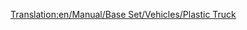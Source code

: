 [[Translation:en/Manual/Base Set/Vehicles/Plastic Truck]]

{{nl/Wagonnen|Naam=Plasticwagon
|Afbeelding=[[File:en/Plastictruck.png]]
|NormaalKosten=£1,119 ($2,238)
|NormaalGewicht=18 / 48 t
|NormaalCapaciteit=30,000 liter plastic
|MonoKosten="
|MonoGewicht=18 / 53 t
|MonoCapaciteit=35,000 liter plastic
|MagKosten="
|MagGewicht=18 / 55 t
|MagCapaciteit=37,000 liter plastic
|Omschrijving=
}}